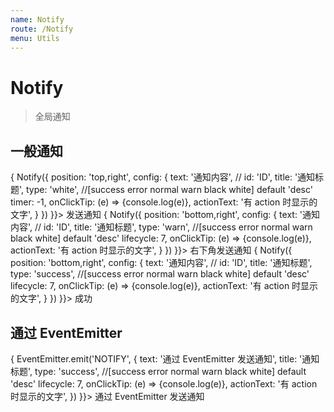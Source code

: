 ```yaml
---
name: Notify
route: /Notify
menu: Utils
---
```



# Notify

> 全局通知

## 一般通知

<Playground>
  <span className="btn theme flat mr10"
    onClick={e => {
      Notify({
        position: 'top,right',
        config: {
          text: '通知内容',
          // id: 'ID',
          title: '通知标题',
          type: 'white', //[success error normal warn black white] default 'desc'
          timer: -1,
          onClickTip: (e) => {console.log(e)},
          actionText: '有 action 时显示的文字',
        }
      })
    }}>
    发送通知
  </span>
  <span className="btn red flat mr10"
    onClick={e => {
      Notify({
        position: 'bottom,right',
        config: {
          text: '通知内容',
          // id: 'ID',
          title: '通知标题',
          type: 'warn', //[success error normal warn black white] default 'desc'
          lifecycle: 7,
          onClickTip: (e) => {console.log(e)},
          actionText: '有 action 时显示的文字',
        }
      })
    }}>
    右下角发送通知
  </span>
  <span className="btn green flat mr10"
    onClick={e => {
      Notify({
        position: 'bottom,right',
        config: {
          text: '通知内容',
          // id: 'ID',
          title: '通知标题',
          type: 'success', //[success error normal warn black white] default 'desc'
          lifecycle: 7,
          onClickTip: (e) => {console.log(e)},
          actionText: '有 action 时显示的文字',
        }
      })
    }}>
    成功
  </span>
</Playground>

## 通过 EventEmitter

<Playground>
  <span className="btn theme flat mr10"
    onClick={e => {
      EventEmitter.emit('NOTIFY', {
        text: '通过 EventEmitter 发送通知',
        title: '通知标题',
        type: 'success', //[success error normal warn black white] default 'desc'
        lifecycle: 7,
        onClickTip: (e) => {console.log(e)},
        actionText: '有 action 时显示的文字',
      })
    }}>
    通过 EventEmitter 发送通知
  </span>
</Playground>
